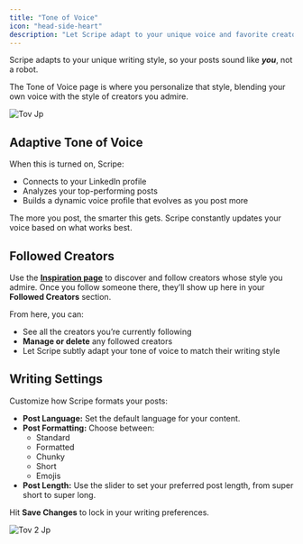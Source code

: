 ```yaml
---
title: "Tone of Voice"
icon: "head-side-heart"
description: "Let Scripe adapt to your unique voice and favorite creators for content that sounds 100% you."
---
```


Scripe adapts to your unique writing style, so your posts sound like **_you_**, not a robot.

The Tone of Voice page is where you personalize that style, blending your own voice with the style of creators you admire.

![Tov Jp](/images/tov.jpg)

## Adaptive Tone of Voice

When this is turned on, Scripe:

- Connects to your LinkedIn profile
- Analyzes your top-performing posts
- Builds a dynamic voice profile that evolves as you post more

<Tip>
  The more you post, the smarter this gets. Scripe constantly updates your voice based on what works best.
</Tip>

## Followed Creators

Use the [**Inspiration page**](/sidebar/inspiration) to discover and follow creators whose style you admire. Once you follow someone there, they’ll show up here in your **Followed Creators** section.

From here, you can:

- See all the creators you’re currently following
- **Manage or delete** any followed creators
- Let Scripe subtly adapt your tone of voice to match their writing style

## Writing Settings

Customize how Scripe formats your posts:

- **Post Language:** Set the default language for your content.
- **Post Formatting:** Choose between:
  - Standard
  - Formatted
  - Chunky
  - Short
  - Emojis
- **Post Length:** Use the slider to set your preferred post length, from super short to super long.

Hit **Save Changes** to lock in your writing preferences.

![Tov 2 Jp](/images/tov-2.jpg)